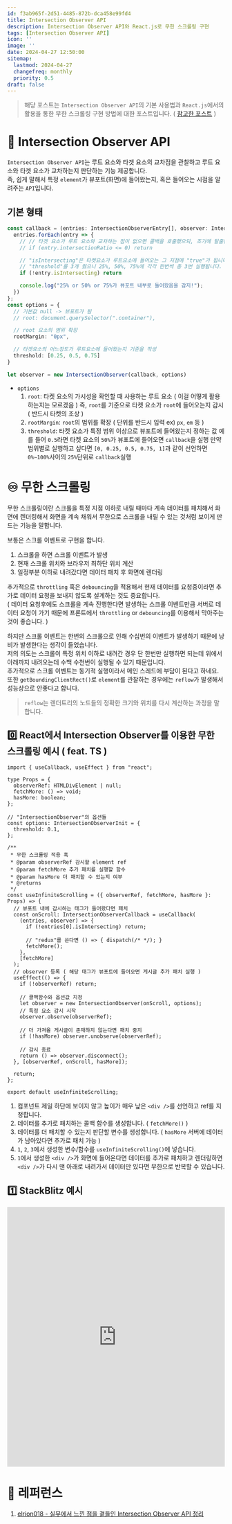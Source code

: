 ```yaml
---
id: f3ab965f-2d51-4485-872b-dca458e99fd4
title: Intersection Observer API
description: Intersection Observer API와 React.js로 무한 스크롤링 구현
tags: [Intersection Observer API]
icon: ''
image: ''
date: 2024-04-27 12:50:00
sitemap:
  lastmod: 2024-04-27
  changefreq: monthly
  priority: 0.5
draft: false
---
```


> 해당 포스트는 `Intersection Observer API`의 기본 사용법과 `React.js`에서의 활용을 통한 무한 스크롤링 구현 방법에 대한 포스트입니다. ( [참고한 포스트](https://velog.io/@elrion018/%EC%8B%A4%EB%AC%B4%EC%97%90%EC%84%9C-%EB%8A%90%EB%82%80-%EC%A0%90%EC%9D%84-%EA%B3%81%EB%93%A4%EC%9D%B8-Intersection-Observer-API-%EC%A0%95%EB%A6%AC) )

# 🔬 Intersection Observer API
`Intersection Observer API`는 루트 요소와 타겟 요소의 교차점을 관찰하고 루트 요소와 타겟 요소가 교차하는지 판단하는 기능 제공합니다.<br />
즉, 쉽게 말해서 특정 `element`가 뷰포트(화면)에 들어왔는지, 혹은 들어오는 시점을 알려주는 `API`입니다.<br />

## 기본 형태
```ts showLineNumbers
const callback = (entries: IntersectionObserverEntry[], observer: IntersectionObserver) => {
  entries.forEach(entry => {
    // // 타겟 요소가 루트 요소와 교차하는 점이 없으면 콜백을 호출했으되, 조기에 탈출한다.
    // if (entry.intersectionRatio <= 0) return

    // "isIntersecting"은 타켓요소가 루트요소에 들어오는 그 지점에 "true"가 됩니다.
    // "threshold"를 3개 줬으니 25%, 50%, 75%에 각각 한번씩 총 3번 실행됩니다.
    if (!entry.isIntersecting) return

    console.log("25% or 50% or 75%가 뷰포트 내부로 들어왔음을 감지!");
  })
};
const options = {
  // 기본값 null -> 뷰포트가 됨
  // root: document.querySelector(".container"),

  // root 요소의 범위 확장
  rootMargin: "0px",

  // 타겟요소의 어느정도가 루트요소에 들어왔는지 기준을 작성
  threshold: [0.25, 0.5, 0.75]
}

let observer = new IntersectionObserver(callback, options)

```
+ `options`
  1. `root`: 타켓 요소의 가시성을 확인할 때 사용하는 루트 요소 ( 이걸 어떻게 활용하는지는 모르겠음 )
            즉, `root`를 기준으로 타켓 요소가 `root`에 들어오는지 감시 ( 반드시 타켓의 조상 )
  2. `rootMargin`: `root`의 범위를 확장 ( 단위를 반드시 입력 ex) `px`, `em` 등 )
  3. `threshold`: 타켓 요소가 특정 범위 이상으로 뷰포트에 들어왔는지 정하는 값
            예를 들어 `0.5`라면 타켓 요소의 `50%`가 뷰포트에 들어오면 `callback`을 실행
            만약 범위별로 실행하고 싶다면 `[0, 0.25, 0.5, 0.75, 1]`과 같이 선언하면 `0%~100%`사이의 `25%`단위로 `callback`실행

# ♾️ 무한 스크롤링
무한 스크롤링이란 스크롤을 특정 지점 이하로 내릴 때마다 계속 데이터를 패치해서 화면에 렌더링해서 화면을 계속 채워서 무한으로 스크롤을 내릴 수 있는 것처럼 보이게 만드는 기능을 말합니다.<br />

보통은 스크롤 이벤트로 구현을 합니다.<br />
1. 스크롤을 하면 스크롤 이벤트가 발생
2. 현재 스크롤 위치와 브라우저 최하단 위치 계산
3. 일정부분 이하로 내려갔다면 데이터 패치 후 화면에 렌더링

추가적으로 `throttling` 혹은 `debouncing`을 적용해서 현재 데이터를 요청중이라면 추가로 데이터 요청을 보내지 않도록 설계하는 것도 중요합니다.<br />
( 데이터 요청후에도 스크롤을 계속 진행한다면 발생하는 스크롤 이벤트만큼 서버로 데이터 요청이 가기 때문에 프론트에서 `throttling` or `debouncing`를 이용해서 막아주는 것이 좋습니다. )<br />

하지만 스크롤 이벤트는 한번의 스크롤으로 인해 수십번의 이벤트가 발생하기 때문에 낭비가 발생한다는 생각이 들었습니다.<br />
저의 의도는 스크롤이 특정 위치 이하로 내려간 경우 단 한번만 실행하면 되는데 위에서 아래까지 내려오는데 수백 수천번이 실행될 수 있기 때문입니다.<br />
추가적으로 스크롤 이벤트는 동기적 실행이라서 메인 스레드에 부담이 된다고 하네요.<br />
또한 `getBoundingClientRect()`로 `element`를 관찰하는 경우에는 `reflow`가 발생해서 성능상으로 안좋다고 합니다.<br />

> `reflow`는 렌더트리의 노드들의 정확한 크기와 위치를 다시 계산하는 과정을 말합니다.

## 0️⃣ React에서 Intersection Observer를 이용한 무한 스크롤링 예시 ( feat. TS )
```tsx showLineNumbers
import { useCallback, useEffect } from "react";

type Props = {
  observerRef: HTMLDivElement | null;
  fetchMore: () => void;
  hasMore: boolean;
};

// "IntersectionObserver"의 옵션들
const options: IntersectionObserverInit = {
  threshold: 0.1,
};

/**
 * 무한 스크롤링 적용 훅
 * @param observerRef 감시할 element ref
 * @param fetchMore 추가 패치를 실행할 함수
 * @param hasMore 더 패치할 수 있는지 여부
 * @returns
 */
const useInfiniteScrolling = ({ observerRef, fetchMore, hasMore }: Props) => {
  // 뷰포트 내에 감시하는 태그가 들어왔다면 패치
  const onScroll: IntersectionObserverCallback = useCallback(
    (entries, observer) => {
      if (!entries[0].isIntersecting) return;

      // "redux"를 쓴다면 () => { dispatch(/* */); }
      fetchMore();
    },
    [fetchMore]
  );
  // observer 등록 ( 해당 태그가 뷰포트에 들어오면 게시글 추가 패치 실행 )
  useEffect(() => {
    if (!observerRef) return;

    // 콜백함수와 옵션값 지정
    let observer = new IntersectionObserver(onScroll, options);
    // 특정 요소 감시 시작
    observer.observe(observerRef);

    // 더 가져올 게시글이 존재하지 않는다면 패치 중지
    if (!hasMore) observer.unobserve(observerRef);

    // 감시 종료
    return () => observer.disconnect();
  }, [observerRef, onScroll, hasMore]);

  return;
};

export default useInfiniteScrolling;
```

1. 컴포넌트 제일 하단에 보이지 않고 높이가 매우 낲은 `<div />`를 선언하고 ref를 지정합니다.
2. 데이터를 추가로 패치하는 콜백 함수를 생성합니다. ( `fetchMore()` )
3. 데이터를 더 패치할 수 있는지 판단할 변수를 생성합니다. ( `hasMore` 서버에 데이터가 남아있다면 추가로 패치 가능 )
4. `1`, `2`, `3`에서 생성한 변수/함수를 `useInfiniteScrolling()`에 넣습니다.
5. `1`에서 생성한 `<div />`가 화면에 들어온다면 데이터를 추가로 패치하고 렌더링하면 `<div />`가 다시 맨 아래로 내려가서 데이터만 있다면 무한으로 반복할 수 있습니다.

## 1️⃣ StackBlitz 예시

<iframe height="600" width="100%" scrolling="no" title="Intersection Observer" src="https://stackblitz.com/edit/react-ts-mpggtg?ctl=1&embed=1&file=src/components/App.tsx" frameborder="no" loading="lazy" allowtransparency="true" allowfullscreen="true"></iframe>

# 📮 레퍼런스
1. [elrion018 - 실무에서 느낀 점을 곁들인 Intersection Observer API 정리](https://velog.io/@elrion018/%EC%8B%A4%EB%AC%B4%EC%97%90%EC%84%9C-%EB%8A%90%EB%82%80-%EC%A0%90%EC%9D%84-%EA%B3%81%EB%93%A4%EC%9D%B8-Intersection-Observer-API-%EC%A0%95%EB%A6%AC)